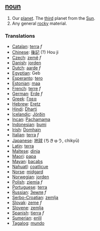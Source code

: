 ==[[noun]]==

#Our [[planet]].  The [[third]] planet from the [[Sun]].
#Any general [[rock]]y material.

===Translations===
*[[Catalan]]: [[terra]] ''f''
*[[Chinese]]: [[後記]] (?) Hou ji
*[[Czech]]: [[země]] ''f''
*[[Danish]]: [[jorden]]
*[[Dutch]]: [[aarde]] ''f''
*[[Egyptian]]: Geb
*[[Esperanto]]: [[tero]]
*[[Estonian]]: [[maa]]
*[[French]]: [[terre]] ''f''
*[[German]]: [[Erde]] ''f''
*[[Greek]]: [[Γαεα]]
*[[Hebrew]]: [[Eretz]]
*[[Hindi]]: [[Dharti]]
*[[Icelandic]]: [[Jörðin]]
*[[Incan]]: [[Pachamama]]
*[[Indonesian]]: [[bumi]]
*[[Irish]]: [[Domhain]]
*[[Italian]]: [[terra]] ''f''
*[[Japanese]]: [[地球]] (ちきゅう, chikyū)
*[[Latin]]: [[terra]]
*[[Maltese]]: [[dinja]]
*[[Maori]]: [[papa]]
*[[Mayan]]: [[bacabs]]
*[[Nahuatl]]: [[coatlicue]]
*[[Norse]]: [[midgard]]
*[[Norwegian]]: [[jorden]]
*[[Polish]]: [[ziemia]] ''f''
*[[Portuguese]]: [[terra]]
*[[Russian]]: [[Земля]] ''f''
*[[Serbo-Croatian]]: [[zemlja]]
*[[Slovak]]: [[zeme]] ''f''
*[[Slovene]]: [[zemlja]]
*[[Spanish]]: [[tierra]] ''f''
*[[Sumerian]]: [[enlil]]
*[[Tagalog]]: [[mundo]]